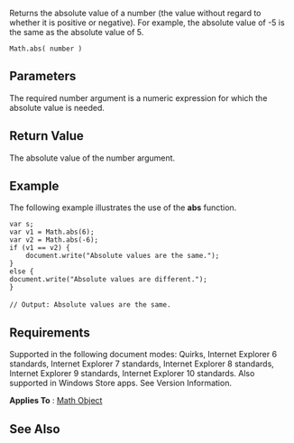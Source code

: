 Returns the absolute value of a number (the value without regard to whether it is positive or negative). For example, the absolute value of -5 is the same as the absolute value of 5.

 Math.abs( number )

==Parameters==
The required number argument is a numeric expression for which the absolute value is needed.


==Return Value==
The absolute value of the number argument.


==Example==
The following example illustrates the use of the '''abs''' function.

 var s;
 var v1 = Math.abs(6);
 var v2 = Math.abs(-6);
 if (v1 == v2) {
     document.write("Absolute values are the same.");
 }
 else {
 document.write("Absolute values are different.");
 }
 
 // Output: Absolute values are the same.

==Requirements==
Supported in the following document modes: Quirks, Internet Explorer 6 standards, Internet Explorer 7 standards, Internet Explorer 8 standards, Internet Explorer 9 standards, Internet Explorer 10 standards. Also supported in Windows Store apps. See Version Information.

'''Applies To''' : [[Objects/Math|Math Object]]


==See Also==

              
